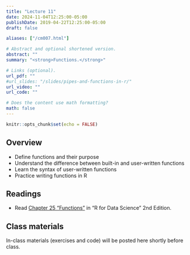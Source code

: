 ```yaml
---
title: "Lecture 11"
date: 2024-11-04T12:25:00-05:00
publishDate: 2019-04-22T12:25:00-05:00
draft: false

aliases: ["/cm007.html"]

# Abstract and optional shortened version.
abstract: ""
summary: "<strong>Functions.</strong>"

# Links (optional).
url_pdf: ""
#url_slides: "/slides/pipes-and-functions-in-r/"
url_video: ""
url_code: ""

# Does the content use math formatting?
math: false
---
```


```r
knitr::opts_chunk$set(echo = FALSE)
```

## Overview

* Define functions and their purpose
* Understand the difference between built-in and user-written functions
* Learn the syntax of user-written functions
* Practice writing functions in R


## Readings

* Read [Chapter 25 "Functions"](https://r4ds.hadley.nz/functions) in "R for Data Science" 2nd Edition.

<!--
See "Data transformation" lecture for further references
* [Pipes in R](/notes/pipes/)
* [Functions in R](/notes/functions/)
-->


## Class materials

In-class materials (exercises and code) will be posted here shortly before class.

<!--
Run the code below in your console to download today’s in-class exercises: `usethis::use_course("css-materials/functions")`
-->